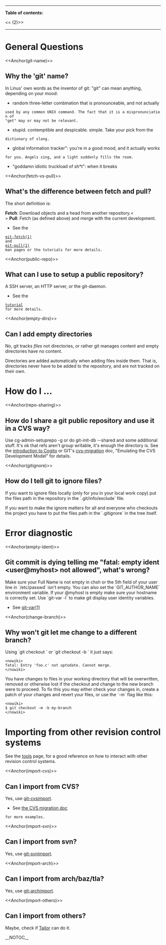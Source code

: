 ----
<b>Table of contents:</b>

<<<!-- ! TOC here -->(2)>>
----

= General Questions =

<<Anchor(git-name)>>
== Why the 'git' name? ==

In Linus' own words as the inventor of git: "git" can mean anything, depending
on your mood:

* random three-letter combination that is pronounceable, and not actually
 used by any common UNIX command. The fact that it is a mispronunciation of
 "get" may or may not be relevant.
* stupid. contemptible and despicable. simple. Take your pick from the
 dictionary of slang.
* global information tracker": you're in a good mood, and it actually works
 for you. Angels sing, and a light suddenly fills the room.
* "goddamn idiotic truckload of sh*t": when it breaks

<<Anchor(fetch-vs-pull)>>
== What's the difference between fetch and pull? ==

The short definition is:

<b>Fetch</b>: Download objects and a head from another repository.<<BR>>
<b>Pull</b>:  Fetch (as defined above) and merge with the current development.

* See the
 [http://www.kernel.org/pub/software/scm/git/docs/git-fetch.html git-fetch(1)]
 and
 [http://www.kernel.org/pub/software/scm/git/docs/git-pull.html git-pull(1)]
 man pages or the tutorials for more details.

<<Anchor(public-repo)>>
== What can I use to setup a public repository? ==

A SSH server, an HTTP server, or the git-daemon.

* See the
 [http://www.kernel.org/pub/software/scm/git/docs/tutorial.html tutorial]
 for more details.

<<Anchor(empty-dirs)>>
== Can I add empty directories ==

No, git tracks <i>files</i> not directories, or rather git manages content and
empty directories have no content.

Directories are added automatically when adding files inside them. That is,
directories never have to be added to the repository, and are not tracked
on their own.

= How do I ... =

<<Anchor(repo-sharing)>>
== How do I share a git public repository and use it in a CVS way? ==

Use cg-admin-setuprepo -g or do git-init-db --shared and some additional
stuff. It's ok that refs aren't group writable, it's enough the directory is.
See the
[http://www.kernel.org/pub/software/scm/cogito/docs/introduction.html introduction to Cogito]
or GIT's
[http://www.kernel.org/pub/software/scm/git/docs/cvs-migration.html cvs-migration] doc,
"Emulating the CVS Development Model" for details.

<<Anchor(gitignore)>>
== How do I tell git to ignore files? ==

If you want to ignore files locally (only for you in your local work copy)
put the files path in the repository in the `.git/info/exclude` file.

If you want to make the ignore matters for all and everyone who checkouts the
project you have to put the files path in the `.gitignore` in the tree itself.

= Error diagnostic =

<<Anchor(empty-ident)>>
== Git commit is dying telling me "fatal: empty ident <user@myhost> not allowed", what's wrong? ==

Make sure your Full Name is not empty in chsh or the 5th field of your user
line in `/etc/passwd` isn't empty. You can also set the `GIT_AUTHOR_NAME`
environment variable. If your @myhost is empty make sure your hostname is
correctly set. Use `git-var -l` to make git display user identity variables.

* See [http://www.kernel.org/pub/software/scm/git/docs/git-var.html git-var(1)]

<<Anchor(change-branch)>>
== Why won't git let me change to a different branch? ==

Using `git checkout <branch>` or `git checkout -b <branch>` it just says: <pre><nowiki>
fatal: Entry 'foo.c' not uptodate. Cannot merge.
</nowiki></pre>

You have changes to files in your working directory that will be overwritten,
removed or otherwise lost if the checkout and change to the new branch were to
proceed. To fix this you may either check your changes in, create a patch of
your changes and revert your files, or use the `-m` flag like this: <pre><nowiki>
$ git checkout -m -b my-branch
</nowiki></pre>

= Importing from other revision control systems =

See the [[Self:InterfacesFrontendsAndTools#rcs-interaction|tools]] page,
for a good reference on how to interact with other revision control systems.

<<Anchor(import-cvs)>>
== Can I import from CVS? ==

Yes, use [http://www.kernel.org/pub/software/scm/git/docs/git-cvsimport.html git-cvsimport].

* See [http://www.kernel.org/pub/software/scm/git/docs/cvs-migration.html the CVS migration doc]
 for more examples.

<<Anchor(import-svn)>>
== Can I import from svn? ==

Yes, use [http://www.kernel.org/pub/software/scm/git/docs/git-svnimport.html git-svnimport].

<<Anchor(import-arch)>>
== Can I import from arch/baz/tla? ==

Yes, use [http://www.kernel.org/pub/software/scm/git/docs/git-archimport.html git-archimport].

<<Anchor(import-others)>>
== Can I import from others? ==

Maybe, check if [[Self:InterfacesFrontendsAndTools#Tailor|Tailor]] can do it.

__NOTOC__